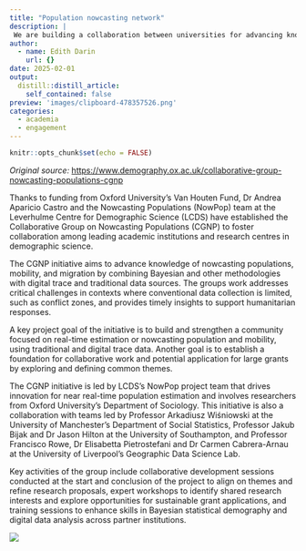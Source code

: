 ```yaml
---
title: "Population nowcasting network"
description: |
 We are building a collaboration between universities for advancing knowledge of nowcasting populations, mobility, and migration by combining Bayesian and other methodologies with digital trace and traditional data sources
author:
  - name: Edith Darin
    url: {}
date: 2025-02-01
output:
  distill::distill_article:
    self_contained: false
preview: 'images/clipboard-478357526.png'
categories:
  - academia
  - engagement
---
```


```r
knitr::opts_chunk$set(echo = FALSE)
```

*Original source:* <https://www.demography.ox.ac.uk/collaborative-group-nowcasting-populations-cgnp>

Thanks to funding from Oxford University’s Van Houten Fund, Dr Andrea Aparicio Castro and the Nowcasting Populations (NowPop) team at the Leverhulme Centre for Demographic Science (LCDS) have established the Collaborative Group on Nowcasting Populations (CGNP) to foster collaboration among leading academic institutions and research centres in demographic science.

The CGNP initiative aims to advance knowledge of nowcasting populations, mobility, and migration by combining Bayesian and other methodologies with digital trace and traditional data sources. The groups work addresses critical challenges in contexts where conventional data collection is limited, such as conflict zones, and provides timely insights to support humanitarian responses.

A key project goal of the initiative is to build and strengthen a community focused on real-time estimation or nowcasting population and mobility, using traditional and digital trace data. Another goal is to establish a foundation for collaborative work and potential application for large grants by exploring and defining common themes.

The CGNP initiative is led by LCDS’s NowPop project team that drives innovation for near real-time population estimation and involves researchers from Oxford University’s Department of Sociology. This initiative is also a collaboration with teams led by Professor Arkadiusz Wiśniowski at the University of Manchester’s Department of Social Statistics, Professor Jakub Bijak and Dr Jason Hilton at the University of Southampton, and Professor Francisco Rowe, Dr Elisabetta Pietrostefani and Dr Carmen Cabrera-Arnau at the University of Liverpool’s Geographic Data Science Lab.

Key activities of the group include collaborative development sessions conducted at the start and conclusion of the project to align on themes and refine research proposals, expert workshops to identify shared research interests and explore opportunities for sustainable grant applications, and training sessions to enhance skills in Bayesian statistical demography and digital data analysis across partner institutions.

![](images/clipboard-478357526.png)
